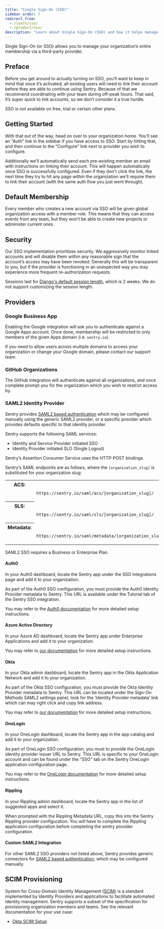 ```yaml
---
title: "Single Sign-On (SSO)"
sidebar_order: 7
redirect_from:
  - /learn/sso/
  - /product/sso/
description: "Learn about Single Sign-On (SSO) and how it helps manage your organization."
---
```


Single Sign-On (or SSO) allows you to manage your organization’s entire membership via a third-party provider.

## Preface

Before you get around to actually turning on SSO, you’ll want to keep in mind that once it’s activated, all existing users will need to link their account before they are able to continue using Sentry. Because of that we recommend coordinating with your team during off-peak hours. That said, it’s super quick to link accounts, so we don’t consider it a true hurdle.

<Alert title="Note" level="warning">
  SSO is not available on free, trial or certain other plans.
</Alert>

## Getting Started

With that out of the way, head on over to your organization home. You’ll see an “Auth” link in the sidebar if you have access to SSO. Start by hitting that, and then continue to the “Configure” link next to provider you wish to configure.

Additionally we’ll automatically send each pre-existing member an email with instructions on linking their account. This will happen automatically once SSO is successfully configured. Even if they don't click the link, the next time they try to hit any page within the organization we’ll require them to link their account (with the same auth flow you just went through).

## Default Membership

Every member who creates a new account via SSO will be given global organization access with a member role. This means that they can access events from any team, but they won’t be able to create new projects or administer current ones.

## Security

Our SSO implementation prioritizes security. We aggressively monitor linked accounts and will disable them within any reasonable sign that the account’s access may have been revoked. Generally this will be transparent to you, but if the provider is functioning in an unexpected way you may experience more frequent re-authorization requests.

Sessions last for [Django's default session length](https://docs.djangoproject.com/en/1.11/topics/http/sessions/#using-cookie-based-sessions), which is 2 weeks. We do not support customizing the session length.

## Providers

### Google Business App

Enabling the Google integration will ask you to authenticate against a Google Apps account. Once done, membership will be restricted to only members of the given Apps domain (i.e. `sentry.io`).

<Alert title="Note" level="warning">
If you need to allow users across multiple domains to access your organization or change your Google domain, please contact our support team.
</Alert>

### GitHub Organizations

The GitHub integration will authenticate against all organizations, and once complete prompt you for the organization which you wish to restrict access by.

### SAML2 Identity Provider

Sentry provides [SAML2 based authentication](https://en.wikipedia.org/wiki/SAML_2.0) which may be configured manually using the generic SAML2 provider, or a specific provider which provides defaults specific to that identity provider.

Sentry supports the following SAML services:

- Identity and Service Provider initiated SSO
- Identity Provider initiated SLO (Single Logout)

Sentry’s Assertion Consumer Service uses the HTTP-POST bindings.

Sentry’s SAML endpoints are as follows, where the `[organization_slug]` is substituted for your organization slug:

<table class="table">
  <tbody valign="top">
    <tr>
      <th>ACS:</th>
      <td>
        <code class="docutils literal">
          https://sentry.io/saml/acs/[organization_slug]/
        </code>
      </td>
    </tr>
    <tr>
      <th>SLS:</th>
      <td>
        <code class="docutils literal">
          https://sentry.io/saml/sls/[organization_slug]/
        </code>
      </td>
    </tr>
    <tr>
      <th>Metadata:</th>
      <td>
        <code class="docutils literal">
          https://sentry.io/saml/metadata/[organization_slug]/
        </code>
      </td>
    </tr>
  </tbody>
</table>
<Alert title="Note" level="warning">
  SAML2 SSO requires a Business or Enterprise Plan.
</Alert>

#### Auth0

In your Auth0 dashboard, locate the Sentry app under the SSO Integrations page and add it to your organization.

As part of the Auth0 SSO configuration, you must provide the Auth0 Identity Provider metadata to Sentry. This URL is available under the Tutorial tab of the Sentry SSO integration.

You may refer to the [Auth0 documentation](https://auth0.com/docs/integrations/sso/sentry) for more detailed setup instructions.

#### Azure Active Directory

In your Azure AD dashboard, locate the Sentry app under Enterprise Applications and add it to your organization.

You may refer to [our documentation](/product/accounts/sso/azure-sso/) for more detailed setup instructions.

#### Okta

In your Okta admin dashboard, locate the Sentry app in the Okta Application Network and add it to your organization.

As part of the Okta SSO configuration, you must provide the Okta Identity Provider metadata to Sentry. This URL can be located under the Sign-On Methods SAML2 settings panel, look for the ‘Identity Provider metadata’ link which can may right click and copy link address.

You may refer to [our documentation](/product/accounts/sso/okta-sso/) for more detailed setup instructions.

#### OneLogin

In your OneLogin dashboard, locate the Sentry app in the app catalog and add it to your organization.

As part of OneLogin SSO configuration, you must to provide the OneLogin identity provider issuer URL to Sentry. This URL is specific to your OneLogin account and can be found under the "SSO" tab on the Sentry OneLogin application configuration page.

You may refer to the [OneLogin documentation](https://onelogin.service-now.com/support?id=kb_article&sys_id=1d199dcfdbdc5700d5505eea4b96196a) for more detailed setup instructions.

#### Rippling

In your Rippling admin dashboard, locate the Sentry app in the list of suggested apps and select it.

When prompted with the Rippling Metadata URL, copy this into the Sentry Rippling provider configuration. You will have to complete the Rippling application configuration before completing the sentry provider configuration.

#### Custom SAML2 Integration

For other SAML2 SSO providers not listed above, Sentry provides generic connectors for [SAML2 based authentication](/product/accounts/sso/saml2/), which may be configured manually.

## SCIM Provisioning

System for Cross-Domain Identity Management ([SCIM](http://www.simplecloud.info/)) is a standard implemented by Identity Providers and applications to facilitate automated identity management. Sentry supports a subset of the specification for provisioning organization members and teams. See the relevant documentation for your use case:
- [Okta SCIM Setup](/product/accounts/sso/okta-sso/#scim-integration)
